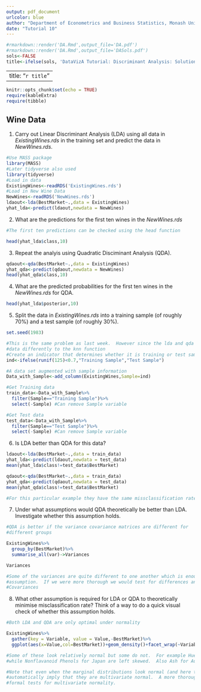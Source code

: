 ```yaml
---
output: pdf_document
urlcolor: blue
author: "Department of Econometrics and Business Statistics, Monash University"
date: "Tutorial 10"
---
```


```r
#rmarkdown::render('DA.Rmd',output_file='DA.pdf')
#rmarkdown::render('DA.Rmd',output_file='DASols.pdf')
sols<-FALSE
title<-ifelse(sols, 'DataVizA Tutorial: Discriminant Analysis: Solutions','DataVizA Tutorial: Discriminant Analysis')
```

---
title: "`r title`"
---

```r
knitr::opts_chunk$set(echo = TRUE)
require(kableExtra)
require(tibble)
```

## Wine Data

1. Carry out Linear Discriminant Analysis (LDA) using all data in *ExistingWines.rds* in the training set and predict the data in *NewWines.rds*.

```r
#Use MASS package
library(MASS)
#Later tidyverse also used
library(tidyverse)
#Load in data
ExistingWines<-readRDS('ExistingWines.rds')
#Load in New Wine Data
NewWines<-readRDS('NewWines.rds')
ldaout<-lda(BestMarket~.,data = ExistingWines)
yhat_lda<-predict(ldaout,newdata = NewWines)
```

2. What are the predictions for the first ten wines in the *NewWines.rds*

```r

#The first ten predictions can be checked using the head function

head(yhat_lda$class,10)
```

3. Repeat the analyis using Quadratic Disciminant Analysis (QDA).

```r
qdaout<-qda(BestMarket~.,data = ExistingWines)
yhat_qda<-predict(qdaout,newdata = NewWines)
head(yhat_qda$class,10)
```

4. What are the predicted probabilities for the first ten wines in the *NewWines.rds* for QDA.

```r
head(yhat_lda$posterior,10)
```


5. Split the data in *ExistingWines.rds* into a training sample (of roughly 70%) and a test sample (of roughly 30%).

```r
set.seed(1983)
```

```r
#This is the same problem as last week.  However since the lda and qda functions take in the 
#data differently to the knn function
#Create an indicator that determines whether it is training or test sample.
ind<-ifelse(runif(125)<0.7,"Training Sample","Test Sample")

#A data set augmented with sample information
Data_with_Sample<-add_column(ExistingWines,Sample=ind)

#Get Training data
train_data<-Data_with_Sample%>%
  filter(Sample=="Training Sample")%>%
  select(-Sample) #Can remove Sample variable

#Get Test data
test_data<-Data_with_Sample%>%
  filter(Sample=="Test Sample")%>%
  select(-Sample) #Can remove Sample variable


```

6. Is LDA better than QDA for this data?


```r

ldaout<-lda(BestMarket~.,data = train_data)
yhat_lda<-predict(ldaout,newdata = test_data)
mean(yhat_lda$class!=test_data$BestMarket)

qdaout<-qda(BestMarket~.,data = train_data)
yhat_qda<-predict(qdaout,newdata = test_data)
mean(yhat_qda$class!=test_data$BestMarket)

#For this particular example they have the same missclassification rate.  Both are better then kNN.
```

7. Under what assumptions would QDA theoretically be better than LDA.  Investigate whether this assumption holds.

```r
#QDA is better if the variance covariance matrices are different for
#different groups

ExistingWines%>%
  group_by(BestMarket)%>%
  summarise_all(var)->Variances

Variances

#Some of the variances are quite different to one another which is enough to violate the 
#assumption.  If we were more thorough we would test for differences and also look at the 
#Covariances

```

8. What other assumption is required for LDA or QDA to theoretically minimise misclassification rate?  Think of a way to do a quick visual check of whether this assumption holds.

```r
#Both LDA and QDA are only optimal under normality

ExistingWines%>%
  gather(key = Variable, value = Value,-BestMarket)%>%
  ggplot(aes(x=Value,col=BestMarket))+geom_density()+facet_wrap(~Variable,nrow = 4,scales = 'free')

#Some of these look relatively normal but some do not.  For example Hue for Japan is right skewed
#while Nonflavanoid Phenols for Japan are left skewed.  Also Ash for Australia is bimodal.

#Note that even when the marginal distributions look normal (and here they do not) this does not
#automatically imply that they are multivariate normal.  A more thorough analysis would use
#formal tests for multivariate normality.

```
